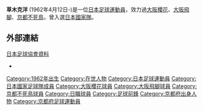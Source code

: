 {{Football player infobox
|playername=草木克洋
|image=
|fullname=草木克洋
|nickname=
|dateofbirth={{Birth date and age|1962|4|12|mf=yes}}
|cityofbirth=[[京都府|京都府]][[京都市|京都市]]
|countryofbirth=[[日本|日本]]
|dateofdeath=
|height={{height|m=1.77}}
|position=[[前鋒_(足球)|前鋒]] (退休)
|currentclub=
|clubnumber=
|youthyears=
|youthclubs=
|years=1981-1992<br/>1992-1993<br/>1994
|clubs=[[大阪櫻花|大阪櫻花]]<br/>[[大阪飛腳|大阪飛腳]]<br/>[[京都不死鳥|京都不死鳥]]
|caps(goals)=156(33)<br/>13(2)<br/>18(5)
|nationalyears=1988
|nationalteam=[[日本國家足球隊|日本]]
|nationalcaps(goals)=2(0)
|manageryears=
|managerclubs=
}}
'''草木克洋''' (1962年4月12日-)是一位[[日本|日本]][[足球|足球]][[運動員|運動員]]，效力過[[大阪櫻花|大阪櫻花]]、[[大阪飛腳|大阪飛腳]]、[[京都不死鳥|京都不死鳥]]，曾入選[[日本國家足球隊|日本國家隊]]。

==外部連結==
{{Reflist}}
{{ja icon}} [http://www.jfa.or.jp/archive/daihyo/daihyo/data/index.html 日本足球協會資料] {{Wayback|url=http://www.jfa.or.jp/archive/daihyo/daihyo/data/index.html |date=20170831175658 }}
*{{nfteams|36420}}

{{足球运动员小作品}}

[[Category:1962年出生|Category:1962年出生]]
[[Category:在世人物|Category:在世人物]]
[[Category:日本足球運動員|Category:日本足球運動員]]
[[Category:日本國家足球隊成員|Category:日本國家足球隊成員]]
[[Category:大阪櫻花球員|Category:大阪櫻花球員]]
[[Category:大阪飛腳球員|Category:大阪飛腳球員]]
[[Category:京都不死鳥球員|Category:京都不死鳥球員]]
[[Category:日職球員|Category:日職球員]]
[[Category:足球前鋒|Category:足球前鋒]]
[[Category:京都府出身人物|Category:京都府出身人物]]
[[Category:京都府足球運動員|Category:京都府足球運動員]]